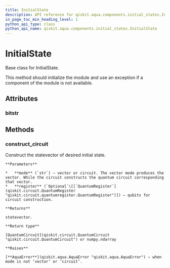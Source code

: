 ```yaml
---
title: InitialState
description: API reference for qiskit.aqua.components.initial_states.InitialState
in_page_toc_min_heading_level: 1
python_api_type: class
python_api_name: qiskit.aqua.components.initial_states.InitialState
---
```


# InitialState

<Class id="qiskit.aqua.components.initial_states.InitialState" isDedicatedPage={true} github="https://github.com/qiskit-community/qiskit-aqua/tree/stable/0.7/qiskit/aqua/components/initial_states/initial_state.py" signature="InitialState" modifiers="class">
  Base class for InitialState.

  This method should initialize the module and use an exception if a component of the module is not available.

  ## Attributes

  <span id="initialstate-bitstr" />

  ### bitstr

  <Attribute id="qiskit.aqua.components.initial_states.InitialState.bitstr" />

  ## Methods

  <span id="initialstate-construct-circuit" />

  ### construct\_circuit

  <Function id="qiskit.aqua.components.initial_states.InitialState.construct_circuit" signature="InitialState.construct_circuit(mode='circuit', register=None)" modifiers="abstract">
    Construct the statevector of desired initial state.

    **Parameters**

    *   **mode** (`str`) – vector or circuit. The vector mode produces the vector. While the circuit constructs the quantum circuit corresponding that vector.
    *   **register** (`Optional`\[[`QuantumRegister`](qiskit.circuit.QuantumRegister "qiskit.circuit.quantumregister.QuantumRegister")]) – qubits for circuit construction.

    **Returns**

    statevector.

    **Return type**

    [QuantumCircuit](qiskit.circuit.QuantumCircuit "qiskit.circuit.QuantumCircuit") or numpy.ndarray

    **Raises**

    [**AquaError**](qiskit.aqua.AquaError "qiskit.aqua.AquaError") – when mode is not ‘vector’ or ‘circuit’.
  </Function>
</Class>

